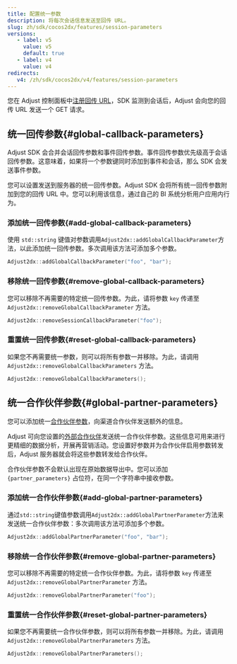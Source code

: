 ```yaml
---
title: 配置统一参数
description: 将每次会话信息发送至回传 URL。
slug: zh/sdk/cocos2dx/features/session-parameters
versions:
   - label: v5
     value: v5
     default: true
   - label: v4
     value: v4
redirects:
   v4: /zh/sdk/cocos2dx/v4/features/session-parameters
---
```


您在 Adjust 控制面板中[注册回传 URL](https://help.adjust.com/zh/article/recommended-placeholders-callbacks)，SDK 监测到会话后，Adjust 会向您的回传 URL 发送一个 GET 请求。

## 统一回传参数\{\#global\-callback\-parameters\}

<Callout type="note">

Adjust SDK 会合并会话回传参数和事件回传参数。事件回传参数优先级高于会话回传参数。这意味着，如果将一个参数键同时添加到事件和会话，那么 SDK 会发送事件参数。

</Callout >

您可以设置发送到服务器的统一回传参数。Adjust SDK 会将所有统一回传参数附加到您的回传 URL 中。您可以利用该信息，通过自己的 BI 系统分析用户应用内行为。

### 添加统一回传参数{#add-global-callback-parameters}

使用 `std::string` 键值对参数调用`Adjust2dx::addGlobalCallbackParameter`方法，以此添加统一回传参数。多次调用该方法可添加多个参数。

```cpp
Adjust2dx::addGlobalCallbackParameter("foo", "bar");
```

### 移除统一回传参数{#remove-global-callback-parameters}

您可以移除不再需要的特定统一回传参数。为此，请将参数 `key` 传递至 `Adjust2dx::removeGlobalCallbackParameter` 方法。

```cpp
Adjust2dx::removeSessionCallbackParameter("foo");
```

### 重置统一回传参数{#reset-global-callback-parameters}

如果您不再需要统一参数，则可以将所有参数一并移除。为此，请调用 `Adjust2dx::removeGlobalCallbackParameters` 方法。

```cpp
Adjust2dx::removeGlobalCallbackParameters();
```

## 统一合作伙伴参数\{\#global\-partner\-parameters\}

您可以添加统一[合作伙伴参数](https://help.adjust.com/zh/article/data-sharing-ad-network#map-parameters)，向渠道合作伙伴发送额外的信息。

Adjust 可向您设置的[外部合作伙伴](https://help.adjust.com/zh/article/integrated-partners)发送统一合作伙伴参数。这些信息可用来进行更精细的数据分析，开展再营销活动。您设置好参数并为合作伙伴启用参数转发后，Adjust 服务器就会将这些参数转发给合作伙伴。

<Callout type="note">

合作伙伴参数不会默认出现在原始数据导出中。您可以添加 `{partner_parameters}` 占位符，在同一个字符串中接收参数。

</Callout >

### 添加统一合作伙伴参数{#add-global-partner-parameters}

通过`std::string`键值参数调用`Adjust2dx::addGlobalPartnerParameter`方法来发送统一合作伙伴参数：多次调用该方法可添加多个参数。

```cpp
Adjust2dx::addGlobalPartnerParameter("foo", "bar");
```

### 移除统一合作伙伴参数{#remove-global-partner-parameters}

您可以移除不再需要的特定统一合作伙伴参数。为此，请将参数 `key` 传递至 `Adjust2dx::removeGlobalPartnerParameter` 方法。

```cpp
Adjust2dx::removeGlobalPartnerParameter("foo");
```

### 重置统一合作伙伴参数{#reset-global-partner-parameters}

如果您不再需要统一合作伙伴参数，则可以将所有参数一并移除。为此，请调用 `Adjust2dx::removeGlobalPartnerParameters` 方法。

```cpp
Adjust2dx::removeGlobalPartnerParameters();
```
